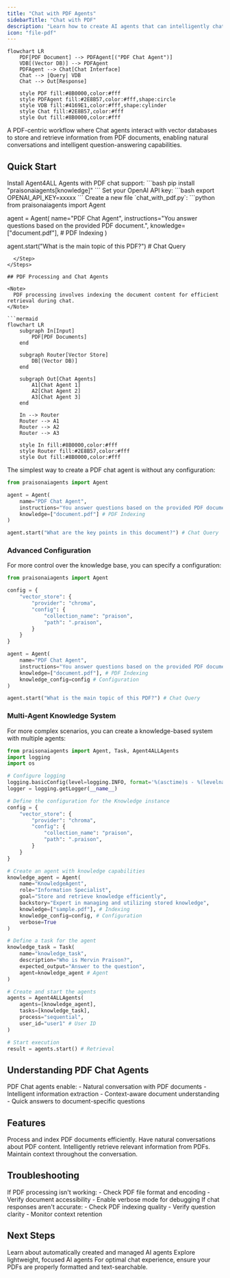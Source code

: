 ```yaml
---
title: "Chat with PDF Agents"
sidebarTitle: "Chat with PDF"
description: "Learn how to create AI agents that can intelligently chat with PDF documents using vector databases for efficient information retrieval."
icon: "file-pdf"
---
```


```mermaid
flowchart LR
    PDF[PDF Document] --> PDFAgent[("PDF Chat Agent")]
    VDB[(Vector DB)] --> PDFAgent
    PDFAgent --> Chat[Chat Interface]
    Chat --> |Query| VDB
    Chat --> Out[Response]
    
    style PDF fill:#8B0000,color:#fff
    style PDFAgent fill:#2E8B57,color:#fff,shape:circle
    style VDB fill:#4169E1,color:#fff,shape:cylinder
    style Chat fill:#2E8B57,color:#fff
    style Out fill:#8B0000,color:#fff
```

A PDF-centric workflow where Chat agents interact with vector databases to store and retrieve information from PDF documents, enabling natural conversations and intelligent question-answering capabilities.

## Quick Start

<Steps>
  <Step title="Install Package">
    Install Agent4ALL Agents with PDF chat support:
    ```bash
    pip install "praisonaiagents[knowledge]"
    ```
  </Step>

  <Step title="Set API Key">
    Set your OpenAI API key:
    ```bash
    export OPENAI_API_KEY=xxxxx
    ```
  </Step>

  <Step title="Create Script">
    Create a new file `chat_with_pdf.py`:
```python
from praisonaiagents import Agent

agent = Agent(
    name="PDF Chat Agent",
    instructions="You answer questions based on the provided PDF document.",
    knowledge=["document.pdf"], # PDF Indexing
)

agent.start("What is the main topic of this PDF?") # Chat Query
```
  </Step>
</Steps>

## PDF Processing and Chat Agents 

<Note>
  PDF processing involves indexing the document content for efficient retrieval during chat.
</Note>

```mermaid
flowchart LR
    subgraph In[Input]
        PDF[PDF Documents]
    end

    subgraph Router[Vector Store]
        DB[(Vector DB)]
    end
    
    subgraph Out[Chat Agents]
        A1[Chat Agent 1]
        A2[Chat Agent 2]
        A3[Chat Agent 3]
    end

    In --> Router
    Router --> A1
    Router --> A2
    Router --> A3

    style In fill:#8B0000,color:#fff
    style Router fill:#2E8B57,color:#fff
    style Out fill:#8B0000,color:#fff
```

The simplest way to create a PDF chat agent is without any configuration:

```python
from praisonaiagents import Agent

agent = Agent(
    name="PDF Chat Agent",
    instructions="You answer questions based on the provided PDF document.",
    knowledge=["document.pdf"] # PDF Indexing
)

agent.start("What are the key points in this document?") # Chat Query
```

### Advanced Configuration

For more control over the knowledge base, you can specify a configuration:

```python
from praisonaiagents import Agent

config = {
    "vector_store": {
        "provider": "chroma",
        "config": {
            "collection_name": "praison",
            "path": ".praison",
        }
    }
}

agent = Agent(
    name="PDF Chat Agent",
    instructions="You answer questions based on the provided PDF document.",
    knowledge=["document.pdf"], # PDF Indexing
    knowledge_config=config # Configuration
)

agent.start("What is the main topic of this PDF?") # Chat Query
```

### Multi-Agent Knowledge System

For more complex scenarios, you can create a knowledge-based system with multiple agents:

```python
from praisonaiagents import Agent, Task, Agent4ALLAgents
import logging
import os

# Configure logging
logging.basicConfig(level=logging.INFO, format='%(asctime)s - %(levelname)s - %(message)s')
logger = logging.getLogger(__name__)

# Define the configuration for the Knowledge instance
config = {
    "vector_store": {
        "provider": "chroma",
        "config": {
            "collection_name": "praison",
            "path": ".praison",
        }
    }
}

# Create an agent with knowledge capabilities
knowledge_agent = Agent(
    name="KnowledgeAgent",
    role="Information Specialist",
    goal="Store and retrieve knowledge efficiently",
    backstory="Expert in managing and utilizing stored knowledge",
    knowledge=["sample.pdf"], # Indexing
    knowledge_config=config, # Configuration
    verbose=True
)

# Define a task for the agent
knowledge_task = Task(
    name="knowledge_task",
    description="Who is Mervin Praison?",
    expected_output="Answer to the question",
    agent=knowledge_agent # Agent
)

# Create and start the agents
agents = Agent4ALLAgents(
    agents=[knowledge_agent],
    tasks=[knowledge_task],
    process="sequential",
    user_id="user1" # User ID
)

# Start execution
result = agents.start() # Retrieval
```

## Understanding PDF Chat Agents

<Card title="What are PDF Chat Agents?" icon="question">
  PDF Chat agents enable:
  - Natural conversation with PDF documents
  - Intelligent information extraction
  - Context-aware document understanding
  - Quick answers to document-specific questions
</Card>

## Features

<CardGroup cols={2}>
  <Card title="PDF Processing" icon="file-pdf">
    Process and index PDF documents efficiently.
  </Card>
  <Card title="Natural Chat" icon="comments">
    Have natural conversations about PDF content.
  </Card>
  <Card title="Smart Retrieval" icon="brain">
    Intelligently retrieve relevant information from PDFs.
  </Card>
  <Card title="Context Awareness" icon="layer-group">
    Maintain context throughout the conversation.
  </Card>
</CardGroup>

## Troubleshooting

<CardGroup cols={2}>
  <Card title="PDF Issues" icon="triangle-exclamation">
    If PDF processing isn't working:
    - Check PDF file format and encoding
    - Verify document accessibility
    - Enable verbose mode for debugging
  </Card>

  <Card title="Chat Issues" icon="gauge-high">
    If chat responses aren't accurate:
    - Check PDF indexing quality
    - Verify question clarity
    - Monitor context retention
  </Card>
</CardGroup>

## Next Steps

<CardGroup cols={2}>
  <Card title="AutoAgents" icon="robot" href="./autoagents">
    Learn about automatically created and managed AI agents
  </Card>
  <Card title="Mini Agents" icon="microchip" href="./mini">
    Explore lightweight, focused AI agents
  </Card>
</CardGroup>

<Note>
  For optimal chat experience, ensure your PDFs are properly formatted and text-searchable.
</Note>
